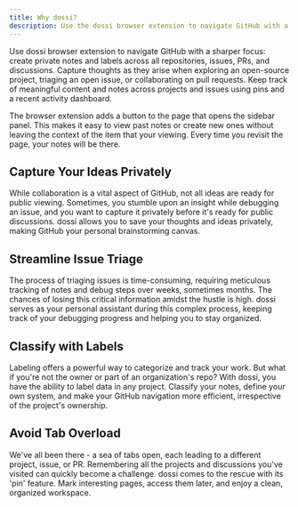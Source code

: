 ```yaml
---
title: Why dossi?
description: Use the dossi browser extension to navigate GitHub with a sharper focus - create private notes and labels across all repositories, issues, PRs, and discussions.
---
```


Use dossi browser extension to navigate GitHub with a sharper focus: create private notes and labels across all repositories, issues, PRs, and discussions. Capture thoughts as they arise when exploring an open-source project, triaging an open issue, or collaborating on pull requests. Keep track of meaningful content and notes across projects and issues using pins and a recent activity dashboard.

The browser extension adds a button to the page that opens the sidebar panel. This makes it easy to view past notes or create new ones without leaving the context of the item that your viewing. Every time you revisit the page, your notes will be there.

## Capture Your Ideas Privately

While collaboration is a vital aspect of GitHub, not all ideas are ready for public viewing. Sometimes, you stumble upon an insight while debugging an issue, and you want to capture it privately before it's ready for public discussions. dossi allows you to save your thoughts and ideas privately, making GitHub your personal brainstorming canvas.

## Streamline Issue Triage

The process of triaging issues is time-consuming, requiring meticulous tracking of notes and debug steps over weeks, sometimes months. The chances of losing this critical information amidst the hustle is high. dossi serves as your personal assistant during this complex process, keeping track of your debugging progress and helping you to stay organized.

## Classify with Labels

Labeling offers a powerful way to categorize and track your work. But what if you're not the owner or part of an organization's repo? With dossi, you have the ability to label data in any project. Classify your notes, define your own system, and make your GitHub navigation more efficient, irrespective of the project's ownership.

## Avoid Tab Overload

We've all been there - a sea of tabs open, each leading to a different project, issue, or PR. Remembering all the projects and discussions you've visited can quickly become a challenge. dossi comes to the rescue with its 'pin' feature. Mark interesting pages, access them later, and enjoy a clean, organized workspace.
